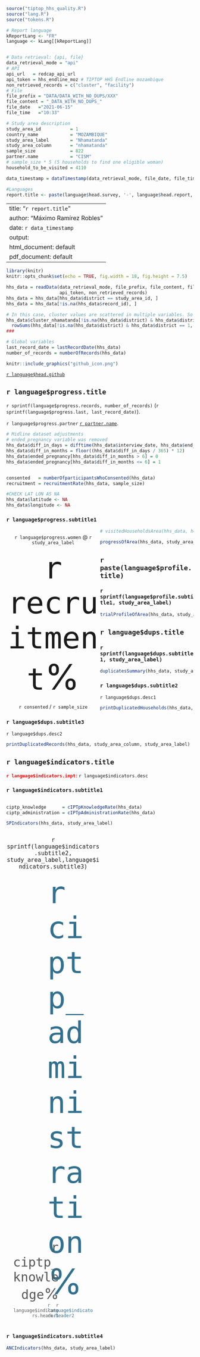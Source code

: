 ```r
source("tiptop_hhs_quality.R")
source("lang.R")
source("tokens.R")

# Report language
kReportLang <- "FR"
language <- kLang[[kReportLang]]


# Data retrieval: {api, file}
data_retrieval_mode = "api"
# API
api_url   = redcap_api_url
api_token = hhs_endline_moz # TIPTOP HHS Endline mozambique
non_retrieved_records = c("cluster", "facility")
# File
file_prefix = "DATA/DATA_WITH_NO_DUPS/XXX"
file_content = "_DATA_WITH_NO_DUPS_"
file_date   ="2021-06-15"
file_time   ="10:33"

# Study area description
study_area_id           = 1
country_name            = "MOZAMBIQUE"
study_area_label        = "Nhamatanda"
study_area_column       = "nhamatanda"
sample_size             = 822
partner.name            = "CISM"
# sample_size * 5 (5 households to find one eligible woman)
household_to_be_visited = 4110

data_timestamp = dataTimestamp(data_retrieval_mode, file_date, file_time)
```

```r
#Languages
report.title <- paste(language$head.survey, '-', language$head.report, ':', country_name, '-', study_area_label)
```

---
title: "`r report.title`"
author: "Máximo Ramírez Robles"
date: `r data_timestamp`
output:
  html_document: default
  pdf_document: default
---

<style>
.main-container{
  max-width: 1200px;
  margin-left: auto;
  margin-right: auto;
}
.col-container{
  overflow: auto;
  position: relative;
}
.col-left{
  float: left;
  width: 50%;
}
.col-left-40{
  float: left;
  width: 40%;
}
.col-right{
  float: right;
  width: 50%;
}
.col-bottom{
  position: absolute;
  bottom: 0px;
}
.big-number{
  font-size: 95px;
}
.medium-number{
  font-size: 40px;
}
.text-center{
  text-align: center;
}
.text-right{
  text-align: right;
}
.text-left{
  text-align: left;
}
.vertical-small-padding{
  padding: 0 15px 0 15px;
}
.minnor-header{
  font-size: 18px;
}
.text-color-medium-value{
  color: #585859;
}
.text-color-big-value{
  color: #31708f;
}
</style>

```r
library(knitr)
knitr::opts_chunk$set(echo = TRUE, fig.width = 18, fig.height = 7.5)

hhs_data = readData(data_retrieval_mode, file_prefix, file_content, file_date, file_time, api_url, 
                    api_token, non_retrieved_records)
hhs_data = hhs_data[hhs_data$district == study_area_id, ]
hhs_data = hhs_data[!is.na(hhs_data$record_id), ]

# In this case, cluster values are scattered in multiple variables. So we need to collapse them
hhs_data$cluster_nhamatanda[!is.na(hhs_data$district) & hhs_data$district == 1] = 
  rowSums(hhs_data[!is.na(hhs_data$district) & hhs_data$district == 1, grepl("cluster_", names(hhs_data))], na.rm = T)
###

# Global variables
last_record_date = lastRecordDate(hhs_data)
number_of_records = numberOfRecords(hhs_data)
```

```r
knitr::include_graphics("github_icon.png")
```
[`r language$head.github`](https://github.com/maxramirez84/r_tiptop_baseline_hhs_data_quality_report)

## `r language$progress.title`

`r sprintf(language$progress.records, number_of_records)` 
(`r sprintf(language$progress.last, last_record_date)`).

`r language$progress.partner` [`r partner.name`](http://manhica.org).

```r
# Midline dataset adjustments
# ended_pregnancy variable was removed
hhs_data$diff_in_days = difftime(hhs_data$interview_date, hhs_data$end_last_pregnancy, units = "days")
hhs_data$diff_in_months = floor((hhs_data$diff_in_days / 365) * 12)
hhs_data$ended_pregnancy[hhs_data$diff_in_months > 6] = 0
hhs_data$ended_pregnancy[hhs_data$diff_in_months <= 6] = 1


consented   = numberOfparticipantsWhoConsented(hhs_data)
recruitment = recruitmentRate(hhs_data, sample_size)
```

```r
#CHECK LAT LON AS NA
hhs_data$latitude <- NA
hhs_data$longitude <- NA
```

### `r language$progress.subtitle1`

<div class="col-left text-center">
  `r language$progress.women` @ `r study_area_label`

  <span class="big-number">`r recruitment`%</span>

  `r consented` / `r sample_size`
</div>

<div class="col-right text-center">
</div>


```r
# visitedHouseholdsArea(hhs_data, household_to_be_visited, sample_size, study_area_label)
```

<p style="page-break-before: always">

```r
progressOfArea(hhs_data, study_area_column, study_area_label, interval = 10, required_visits_mean = 60, lang = language)
```

<p style="page-break-before: always">

## `r paste(language$profile.title)`

### `r sprintf(language$profile.subtitle1, study_area_label)`

```r
trialProfileOfArea(hhs_data, study_area_column)
```

<p style="page-break-before: always">

## `r language$dups.title`

### `r sprintf(language$dups.subtitle1, study_area_label)`

```r
duplicatesSummary(hhs_data, study_area_column)
```

### `r language$dups.subtitle2`
`r language$dups.desc1`

```r
printDuplicatedHouseholds(hhs_data, study_area_column, study_area_label)
```

### `r language$dups.subtitle3`
`r language$dups.desc2`

```r
printDuplicatedRecords(hhs_data, study_area_column, study_area_label)
```

<p style="page-break-before: always">

## `r language$indicators.title`

<span style="color: red"><b>`r language$indicators.impt`:</b></span>
`r language$indicators.desc`

### `r language$indicators.subtitle1`

<div class="col-container">
```r
ciptp_knowledge      = cIPTpKnowledgeRate(hhs_data)
ciptp_administration = cIPTpAdministrationRate(hhs_data)

SPIndicators(hhs_data, study_area_label)
```

<div class="col-left text-center">
  <div class="col-container">
  <span class="minnor-header">`r sprintf(language$indicators.subtitle2, study_area_label,language$indicators.subtitle3)`
  
  <div class="col-left col-bottom text-right vertical-small-padding text-color-medium-value">
  <span class="medium-number">`r ciptp_knowledge`%</span><br/>
  `r language$indicators.header1`
  </div>
  <div class="col-right text-left vertical-small-padding text-color-big-value">
  <span class="big-number">`r ciptp_administration`%</span><br/>
  `r language$indicators.header2`
  </div>
  </div>
  <br/>
  <div class="col-container">
  </div>
</div>
</div>

### `r language$indicators.subtitle4`

```r
ANCIndicators(hhs_data, study_area_label)
```